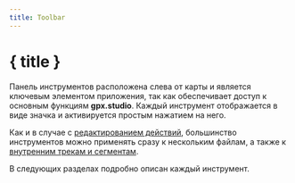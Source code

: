 ```yaml
---
title: Toolbar
---
```


<script lang="ts">

    onMount(() => {
        currentTool.set(Tool.ROUTING);
    });

    onDestroy(() => {
        currentTool.set(null);
    });
</script>

# { title }

Панель инструментов расположена слева от карты и является ключевым элементом приложения, так как обеспечивает доступ к основным функциям **gpx.studio**.
Каждый инструмент отображается в виде значка и активируется простым нажатием на него.

<div class="flex flex-row justify-center text-foreground">
    <div>
        <Toolbar class="border rounded-md shadow-lg" />
    </div>
</div>

Как и в случае с [редактированием действий](./menu/edit), большинство инструментов можно применять сразу к нескольким файлам, а также к [внутренним трекам и сегментам](./gpx).

В следующих разделах подробно описан каждый инструмент.
